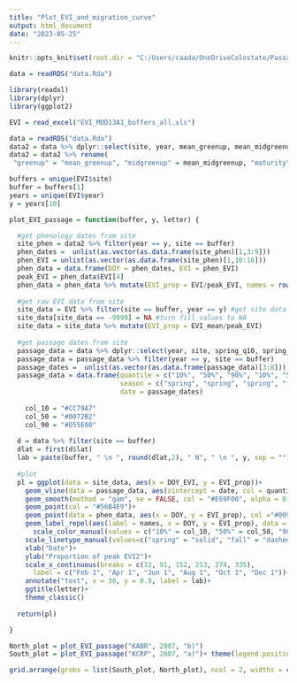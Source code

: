 ---
title: "Plot_EVI_and_migration_curve"
output: html_document
date: "2023-05-25"
---

```{r, setup, include=FALSE}
knitr::opts_knit$set(root.dir = "C:/Users/caada/OneDriveColostate/Passage_phenology/Ecology_letters_scripts")
```

```{r read in data}
data = readRDS("data.Rda")
```

```{r load packages}
library(readxl)
library(dplyr)
library(ggplot2)
```

```{r read in EVI data}
EVI = read_excel("EVI_MOD13A1_buffers_all.xls")
```

```{r get phenology date data}
data = readRDS("data.Rda")
data2 = data %>% dplyr::select(site, year, mean_greenup, mean_midgreenup, mean_maturity, mean_peak, mean_senescence, mean_midgreendown, mean_dormancy, mean_greenup_EVI, mean_midgreenup_EVI, mean_maturity_EVI, mean_peak_EVI, mean_senescence_EVI, mean_midgreendown_EVI, mean_dormancy_EVI)
data2 = data2 %>% rename(
 "greenup" = "mean_greenup", "midgreenup" = mean_midgreenup, "maturity" = mean_maturity, "peak" = mean_peak, "senescence" = mean_senescence, "midgreendown" = mean_midgreendown, "dormancy" = mean_dormancy)

```

```{r plot EVI curve for a buffer}
buffers = unique(EVI$site)
buffer = buffers[1]
years = unique(EVI$year)
y = years[10]

plot_EVI_passage = function(buffer, y, letter) {

  #get phenology dates from site
  site_phen = data2 %>% filter(year == y, site == buffer)
  phen_dates =  unlist(as.vector(as.data.frame(site_phen)[1,3:9]))
  phen_EVI = unlist(as.vector(as.data.frame(site_phen)[1,10:16]))
  phen_data = data.frame(DOY = phen_dates, EVI = phen_EVI)
  peak_EVI = phen_data$EVI[4]
  phen_data = phen_data %>% mutate(EVI_prop = EVI/peak_EVI, names = rownames(phen_data))
  
  #get raw EVI data from site
  site_data = EVI %>% filter(site == buffer, year == y) #get site data
  site_data[site_data == -9999] = NA #turn fill values to NA
  site_data = site_data %>% mutate(EVI_prop = EVI_mean/peak_EVI)
  
  #get passage dates from site
  passage_data = data %>% dplyr::select(year, site, spring_q10, spring_q50, spring_q90, fall_q10, fall_q50, fall_q90)
  passage_data = passage_data %>% filter(year == y, site == buffer)
  passage_dates =  unlist(as.vector(as.data.frame(passage_data)[3:8]))
  passage_data = data.frame(quantile = c("10%", "50%", "90%", "10%", "50%", "90%"),
                            season = c("spring", "spring", "spring", "fall", "fall", "fall"),
                            date = passage_dates)
  
    col_10 = "#CC79A7"
    col_50 = "#0072B2"
    col_90 = "#D55E00"
  
  d = data %>% filter(site == buffer)
  dlat = first(d$lat)
  lab = paste(buffer, " \n ", round(dlat,2), " N", " \n ", y, sep = "")
    
  #plot
  pl = ggplot(data = site_data, aes(x = DOY_EVI, y = EVI_prop))+
    geom_vline(data = passage_data, aes(xintercept = date, col = quantile, linetype = season), size = 1)+
    geom_smooth(method = "gam", se = FALSE, col = "#E69F00", alpha = 0.7)+
    geom_point(col = "#56B4E9")+
    geom_point(data = phen_data, aes(x = DOY, y = EVI_prop), col ="#009E73", size = 3)+
    geom_label_repel(aes(label = names, x = DOY, y = EVI_prop), data = phen_data, col = "#009E73", alpha = 0.75, nudge_x = c(-3,-3,-3,0,3,3,3), direction = c("x"))+
      scale_color_manual(values = c("10%" = col_10, "50%" = col_50, "90%" = col_90), name = "Passage \n quantile")+
    scale_linetype_manual(values=c("spring" = "solid", "fall" = "dashed"),guide = guide_legend(title = "Season", label.position = "top"))+
    xlab("Date")+
    ylab("Proportion of peak EVI2")+
    scale_x_continuous(breaks = c(32, 91, 152, 213, 274, 335),
      label = c("Feb 1", "Apr 1", "Jun 1", "Aug 1", "Oct 1", "Dec 1"))+
    annotate("text", x = 30, y = 0.9, label = lab)+
    ggtitle(letter)+
    theme_classic()
    
  return(pl)

}
```


```{r plot EVI passage}
North_plot = plot_EVI_passage("KABR", 2007, "b)") 
South_plot = plot_EVI_passage("KCRP", 2007, "a)")+ theme(legend.position = "none")

grid.arrange(grobs = list(South_plot, North_plot), ncol = 2, widths = c(3,3.5))
```